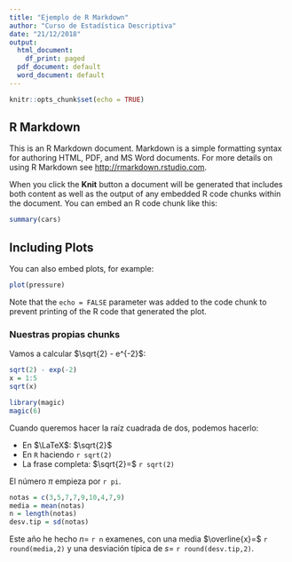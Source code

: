 ```yaml
---
title: "Ejemplo de R Markdown"
author: "Curso de Estadística Descriptiva"
date: "21/12/2018"
output:
  html_document:
    df_print: paged
  pdf_document: default
  word_document: default
---
```


```r
knitr::opts_chunk$set(echo = TRUE)
```

## R Markdown

This is an R Markdown document. Markdown is a simple formatting syntax for authoring HTML, PDF, and MS Word documents. For more details on using R Markdown see <http://rmarkdown.rstudio.com>.

When you click the **Knit** button a document will be generated that includes both content as well as the output of any embedded R code chunks within the document. You can embed an R code chunk like this:

```r
summary(cars)
```

## Including Plots

You can also embed plots, for example:

```r
plot(pressure)
```

Note that the `echo = FALSE` parameter was added to the code chunk to prevent printing of the R code that generated the plot.

### Nuestras propias chunks

Vamos a calcular $\sqrt{2} - e^{-2}$:
```r
sqrt(2) - exp(-2)
x = 1:5
sqrt(x)
```


```r
library(magic)
magic(6)
```

Cuando queremos hacer la raíz cuadrada de dos, podemos hacerlo:

- En $\LaTeX$: $\sqrt{2}$
- En `R` haciendo `r sqrt(2)`
- La frase completa: $\sqrt{2}=$ `r sqrt(2)`

El número $\pi$ empieza por `r pi`.

```r
notas = c(3,5,7,7,9,10,4,7,9)
media = mean(notas)
n = length(notas)
desv.tip = sd(notas)
```

Este año he hecho $n=$ `r n` examenes, con una media $\overline{x}=$ `r round(media,2)` y una desviación típica de $s=$ `r round(desv.tip,2)`.
